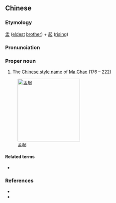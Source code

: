 ==Chinese==
{{zh-forms}}

===Etymology===
[[孟]] ([[eldest]] [[brother]]) + [[起]] ([[rising]])

===Pronunciation===
{{zh-pron
|m=Mèngqǐ
|cat=pn
}}

===Proper noun===
{{zh-proper noun}}

# The [[w:Chinese style name|Chinese style name]] of [[w:Ma Chao|Ma Chao]] (176 – 222)

[[Image:MaChao.jpg|200px|thumb|right|孟起]]

====Related terms====
* {{zh-l|馬超}}

===References===
* {{pedialite|馬超|lang=zh}}
* {{pedialite|Ma Chao}}